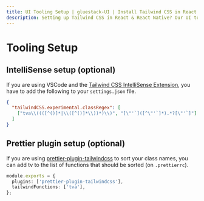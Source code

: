 ```yaml
---
title: UI Tooling Setup | gluestack-UI | Install Tailwind CSS in React
description: Setting up Tailwind CSS in React & React Native? Our UI tooling guide simplifies Tailwind installation. Learn how to install Tailwind in just a few steps!.
---
```


# Tooling Setup

## IntelliSense setup (optional)

If you are using VSCode and the [Tailwind CSS IntelliSense Extension](https://marketplace.visualstudio.com/items?itemName=bradlc.vscode-tailwindcss), you have to add the following to your `settings.json` file.

```json
{
  "tailwindCSS.experimental.classRegex": [
    ["tva\\((([^()]*|\\([^()]*\\))*)\\)", "[\"'`]([^\"'`]*).*?[\"'`]"]
  ]
}
```

## Prettier plugin setup (optional)

If you are using [prettier-plugin-tailwindcss](https://github.com/tailwindlabs/prettier-plugin-tailwindcss) to sort your class names, you can add tv to the list of functions that should be sorted (on `.prettierrc`).

```ts
module.exports = {
  plugins: ['prettier-plugin-tailwindcss'],
  tailwindFunctions: ['tva'],
};
```
